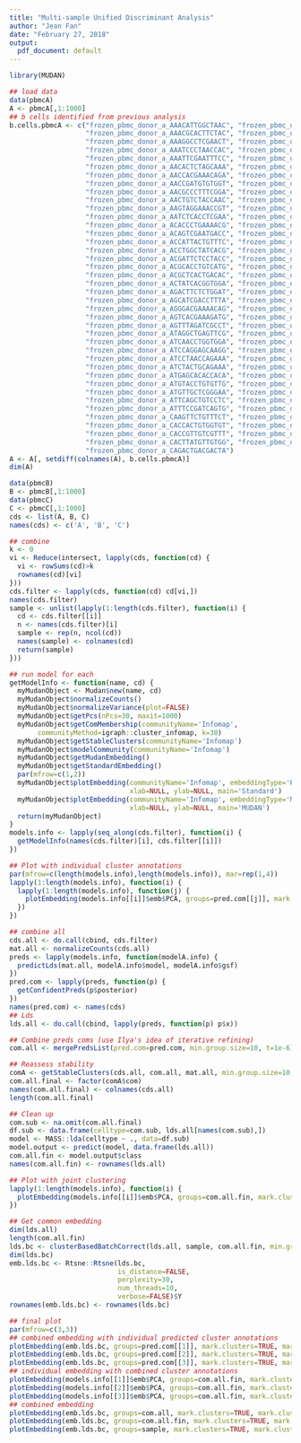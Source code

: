 ```yaml
---
title: "Multi-sample Unified Discriminant Analysis"
author: "Jean Fan"
date: "February 27, 2018"
output:
  pdf_document: default
---
```


```r
library(MUDAN)

## load data
data(pbmcA)
A <- pbmcA[,1:1000]
## b cells identified from previous analysis
b.cells.pbmcA <- c("frozen_pbmc_donor_a_AAACATTGGCTAAC", "frozen_pbmc_donor_a_AAACCGTGTTACCT",
                   "frozen_pbmc_donor_a_AAACGCACTTCTAC", "frozen_pbmc_donor_a_AAAGACGAATGACC",
                   "frozen_pbmc_donor_a_AAAGGCCTCGAACT", "frozen_pbmc_donor_a_AAAGGCCTTGACCA",
                   "frozen_pbmc_donor_a_AAATCCCTAACCAC", "frozen_pbmc_donor_a_AAATGTTGAGATGA",
                   "frozen_pbmc_donor_a_AAATTCGAATTTCC", "frozen_pbmc_donor_a_AACACGTGCCCTTG",
                   "frozen_pbmc_donor_a_AACACTCTAGCAAA", "frozen_pbmc_donor_a_AACAGAGACTCGCT",
                   "frozen_pbmc_donor_a_AACCACGAAACAGA", "frozen_pbmc_donor_a_AACCACGAATGCTG",
                   "frozen_pbmc_donor_a_AACCGATGTGTGGT", "frozen_pbmc_donor_a_AACCGCCTGTTGTG",
                   "frozen_pbmc_donor_a_AACGCCCTTTCGGA", "frozen_pbmc_donor_a_AACGTGTGGTAGCT",
                   "frozen_pbmc_donor_a_AACTGTCTACCAAC", "frozen_pbmc_donor_a_AAGCAAGAGATAGA",
                   "frozen_pbmc_donor_a_AAGTAGGAAACCGT", "frozen_pbmc_donor_a_AATCCTTGCGAATC",
                   "frozen_pbmc_donor_a_AATCTCACCTCGAA", "frozen_pbmc_donor_a_AATGATACAGCACT",
                   "frozen_pbmc_donor_a_ACACCCTGAAAACG", "frozen_pbmc_donor_a_ACAGGTACTAGCGT",
                   "frozen_pbmc_donor_a_ACAGTCGAATGACC", "frozen_pbmc_donor_a_ACATTCTGGTACCA",
                   "frozen_pbmc_donor_a_ACCATTACTGTTTC", "frozen_pbmc_donor_a_ACCCAAGAGCCTTC",
                   "frozen_pbmc_donor_a_ACCTGGCTATCACG", "frozen_pbmc_donor_a_ACGAACACGAGCTT",
                   "frozen_pbmc_donor_a_ACGATTCTCCTACC", "frozen_pbmc_donor_a_ACGATTCTGTTCTT",
                   "frozen_pbmc_donor_a_ACGCACCTGTCATG", "frozen_pbmc_donor_a_ACGCACCTTTGGCA",
                   "frozen_pbmc_donor_a_ACGCTCACTGACAC", "frozen_pbmc_donor_a_ACGGATTGACGTAC",
                   "frozen_pbmc_donor_a_ACTATCACGGTGGA", "frozen_pbmc_donor_a_AGACACACCCCTTG",
                   "frozen_pbmc_donor_a_AGACTTCTCTGGAT", "frozen_pbmc_donor_a_AGATTAACCCTGAA",
                   "frozen_pbmc_donor_a_AGCATCGACCTTTA", "frozen_pbmc_donor_a_AGGACACTTAACCG",
                   "frozen_pbmc_donor_a_AGGGACGAAAACAG", "frozen_pbmc_donor_a_AGGTTGTGGAGGAC",
                   "frozen_pbmc_donor_a_AGTCACGAAAGATG", "frozen_pbmc_donor_a_AGTGTGACTTGACG",
                   "frozen_pbmc_donor_a_AGTTTAGATCGCCT", "frozen_pbmc_donor_a_AGTTTCACTTGCGA",
                   "frozen_pbmc_donor_a_ATAGGCTGAGTTCG", "frozen_pbmc_donor_a_ATAGGCTGGCGAGA",
                   "frozen_pbmc_donor_a_ATCAACCTGGTGGA", "frozen_pbmc_donor_a_ATCAGGTGGAGATA",
                   "frozen_pbmc_donor_a_ATCCAGGAGCAAGG", "frozen_pbmc_donor_a_ATCCCGTGTGTAGC",
                   "frozen_pbmc_donor_a_ATCCTAACCAGAAA", "frozen_pbmc_donor_a_ATCGCCACGAATCC",
                   "frozen_pbmc_donor_a_ATCTACTGCAGAAA", "frozen_pbmc_donor_a_ATCTCAACGGTTTG",
                   "frozen_pbmc_donor_a_ATGAGCACACCACA", "frozen_pbmc_donor_a_ATGGACACTGGAGG",
                   "frozen_pbmc_donor_a_ATGTACCTGTGTTG", "frozen_pbmc_donor_a_ATGTCACTGTCGAT",
                   "frozen_pbmc_donor_a_ATGTTGCTCGGGAA", "frozen_pbmc_donor_a_ATTAGTGAAGCGGA",
                   "frozen_pbmc_donor_a_ATTCAGCTGTCCTC", "frozen_pbmc_donor_a_ATTCTTCTGAAAGT",
                   "frozen_pbmc_donor_a_ATTTCCGATCAGTG", "frozen_pbmc_donor_a_CAAGGACTACCCAA",
                   "frozen_pbmc_donor_a_CAAGTTCTGTTTCT", "frozen_pbmc_donor_a_CACAGATGCCATAG",
                   "frozen_pbmc_donor_a_CACCACTGTGGTGT", "frozen_pbmc_donor_a_CACCGGGACTTGAG",
                   "frozen_pbmc_donor_a_CACCGTTGTCGTTT", "frozen_pbmc_donor_a_CACTCCGAGTCACA",
                   "frozen_pbmc_donor_a_CACTTATGTTGTGG", "frozen_pbmc_donor_a_CAGACTGAATAAGG",
                   "frozen_pbmc_donor_a_CAGACTGACGACTA")
A <- A[, setdiff(colnames(A), b.cells.pbmcA)]
dim(A)

data(pbmcB)
B <- pbmcB[,1:1000]
data(pbmcC)
C <- pbmcC[,1:1000]
cds <- list(A, B, C)
names(cds) <- c('A', 'B', 'C')

## combine
k <- 0
vi <- Reduce(intersect, lapply(cds, function(cd) {
  vi <- rowSums(cd)>k
  rownames(cd)[vi]
}))
cds.filter <- lapply(cds, function(cd) cd[vi,])
names(cds.filter)
sample <- unlist(lapply(1:length(cds.filter), function(i) {
  cd <- cds.filter[[i]]
  n <- names(cds.filter)[i]
  sample <- rep(n, ncol(cd))
  names(sample) <- colnames(cd)
  return(sample)
}))
```


```r
## run model for each
getModelInfo <- function(name, cd) {
  myMudanObject <- Mudan$new(name, cd)
  myMudanObject$normalizeCounts()
  myMudanObject$normalizeVariance(plot=FALSE)
  myMudanObject$getPcs(nPcs=30, maxit=1000)
  myMudanObject$getComMembership(communityName='Infomap',
       communityMethod=igraph::cluster_infomap, k=30)
  myMudanObject$getStableClusters(communityName='Infomap')
  myMudanObject$modelCommunity(communityName='Infomap')
  myMudanObject$getMudanEmbedding()
  myMudanObject$getStandardEmbedding()
  par(mfrow=c(1,2))
  myMudanObject$plotEmbedding(communityName='Infomap', embeddingType='PCA',
                              xlab=NULL, ylab=NULL, main='Standard')
  myMudanObject$plotEmbedding(communityName='Infomap', embeddingType='MUDAN',
                              xlab=NULL, ylab=NULL, main='MUDAN')
  return(myMudanObject)
}
models.info <- lapply(seq_along(cds.filter), function(i) {
  getModelInfo(names(cds.filter)[i], cds.filter[[i]])
})

## Plot with individual cluster annotations
par(mfrow=c(length(models.info),length(models.info)), mar=rep(1,4))
lapply(1:length(models.info), function(i) {
  lapply(1:length(models.info), function(j) {
    plotEmbedding(models.info[[i]]$emb$PCA, groups=pred.com[[j]], mark.clusters=TRUE, mark.cluster.cex = 1)
  })
})
```

```r
## combine all
cds.all <- do.call(cbind, cds.filter)
mat.all <- normalizeCounts(cds.all)
preds <- lapply(models.info, function(modelA.info) {
  predictLds(mat.all, modelA.info$model, modelA.info$gsf)
})
pred.com <- lapply(preds, function(p) {
  getConfidentPreds(p$posterior)
})
names(pred.com) <- names(cds)
## Lds
lds.all <- do.call(cbind, lapply(preds, function(p) p$x))

## Combine preds coms (use Ilya's idea of iterative refining)
com.all <- mergePredsList(pred.com=pred.com, min.group.size=10, t=1e-6)

## Reassess stability
comA <- getStableClusters(cds.all, com.all, mat.all, min.group.size=10, min.diff.genes=10, z.threshold=1.96)
com.all.final <- factor(comA$com)
names(com.all.final) <- colnames(cds.all)
length(com.all.final)

## Clean up
com.sub <- na.omit(com.all.final)
df.sub <- data.frame(celltype=com.sub, lds.all[names(com.sub),])
model <- MASS::lda(celltype ~ ., data=df.sub)
model.output <- predict(model, data.frame(lds.all))
com.all.fin <- model.output$class
names(com.all.fin) <- rownames(lds.all)

## Plot with joint clustering
lapply(1:length(models.info), function(i) {
  plotEmbedding(models.info[[i]]$emb$PCA, groups=com.all.fin, mark.clusters=TRUE, mark.cluster.cex = 1)
})
```

```r
## Get common embedding
dim(lds.all)
length(com.all.fin)
lds.bc <- clusterBasedBatchCorrect(lds.all, sample, com.all.fin, min.group.size=30)
dim(lds.bc)
emb.lds.bc <- Rtsne::Rtsne(lds.bc,
                           is_distance=FALSE,
                           perplexity=30,
                           num_threads=10,
                           verbose=FALSE)$Y
rownames(emb.lds.bc) <- rownames(lds.bc)

## final plot
par(mfrow=c(3,3))
## combined embedding with individual predicted cluster annotations
plotEmbedding(emb.lds.bc, groups=pred.com[[1]], mark.clusters=TRUE, mark.cluster.cex = 1)
plotEmbedding(emb.lds.bc, groups=pred.com[[2]], mark.clusters=TRUE, mark.cluster.cex = 1)
plotEmbedding(emb.lds.bc, groups=pred.com[[3]], mark.clusters=TRUE, mark.cluster.cex = 1)
## individual embedding with combined cluster annotations
plotEmbedding(models.info[[1]]$emb$PCA, groups=com.all.fin, mark.clusters=TRUE, mark.cluster.cex = 1)
plotEmbedding(models.info[[2]]$emb$PCA, groups=com.all.fin, mark.clusters=TRUE, mark.cluster.cex = 1)
plotEmbedding(models.info[[3]]$emb$PCA, groups=com.all.fin, mark.clusters=TRUE, mark.cluster.cex = 1)
## combined embedding
plotEmbedding(emb.lds.bc, groups=com.all, mark.clusters=TRUE, mark.cluster.cex = 1)
plotEmbedding(emb.lds.bc, groups=com.all.fin, mark.clusters=TRUE, mark.cluster.cex = 1)
plotEmbedding(emb.lds.bc, groups=sample, mark.clusters=TRUE, mark.cluster.cex = 1)
```
